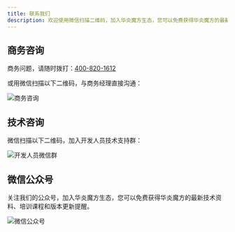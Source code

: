 ```yaml
---
title: 联系我们
description: 欢迎使用微信扫描二维码，加入华炎魔方生态，您可以免费获得华炎魔方的最新技术资料、培训课程和版本更新提醒。
---
```


## 商务咨询

商务问题，请随时拨打：[400-820-1612](tel://4008201612)

或用微信扫描以下二维码，与商务经理直接沟通：

 ![商务咨询](https://console.steedos.cn/api/files/images/3tdek8C2TeB3chwb3)

## 技术咨询

微信扫描以下二维码，加入开发人员技术支持群：

 ![开发人员微信群](https://console.steedos.cn/api/files/images/RBSevMhCPCQPwDhL7)

## 微信公众号

关注我们的公众号，加入华炎魔方生态，您可以免费获得华炎魔方的最新技术资料、培训课程和版本更新提醒。

 ![微信公众号](https://console.steedos.cn/api/files/images/w8SDiejwWQGRXqTG3)